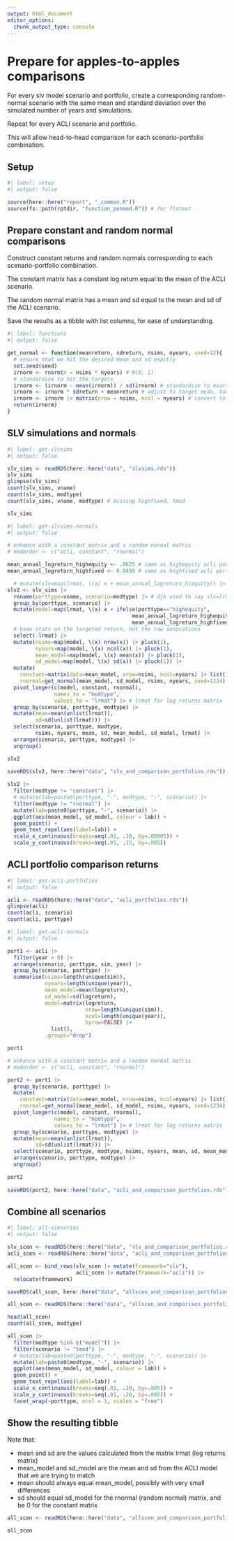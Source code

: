 ```yaml
---
output: html_document
editor_options: 
  chunk_output_type: console
---
```


# Prepare for apples-to-apples comparisons

For every slv model scenario and portfolio, create a corresponding random-normal scenario with the same mean and standard deviation over the simulated number of years and simulations.

Repeat for every ACLI scenario and portfolio.


This will allow head-to-head comparison for each scenario-portfolio combination.

## Setup

```r
#| label: setup
#| output: false

source(here::here("report", "_common.R"))
source(fs::path(rptdir, "function_penmod.R")) # for flatmat

```


## Prepare constant and random normal comparisons

Construct constant returns and random normals corresponding to each scenario-portfolio combination.

The constant matrix has a constant log return equal to the mean of the ACLI scenario.

The random normal matrix has a mean and sd equal to the mean and sd of the ACLI scenario.

Save the results as a tibble with list columns, for ease of understanding.

```r
#| label: functions
#| output: false

get_normal <- function(meanreturn, sdreturn, nsims, nyears, seed=12){
  # ensure that we hit the desired mean and sd exactly
  set.seed(seed)
  irnorm <- rnorm(n = nsims * nyears) # N(0, 1)
  # standardize to hit the targets
  irnorm <- (irnorm - mean(irnorm)) / sd(irnorm) # standardize to exactly mean 0, sd 1
  irnorm <- irnorm * sdreturn + meanreturn # adjust to target mean, target sd
  irnorm <- irnorm |> matrix(nrow = nsims, ncol = nyears) # convert to matrix
  return(irnorm)
}


```


## SLV simulations and normals


```r
#| label: get-slvsims
#| output: false

slv_sims <- readRDS(here::here("data", "slvsims.rds"))
slv_sims
glimpse(slv_sims)
count(slv_sims, vname)
count(slv_sims, modtype)
count(slv_sims, vname, modtype) # missing highfixed, tmod

slv_sims

```




```r
#| label: get-slvsims-normals
#| output: false

# enhance with a constant matrix and a random normal matrix
# modorder <- c("acli, constant", "rnormal")

mean_annual_logreturn_highequity <- .0625 # same as highequity acli portfolio
mean_annual_logreturn_highfixed <- 0.0499 # same as highfixed acli portfolio

  # mutate(slv=map(lrmat, \(x) x + mean_annual_logreturn_hiequity)) |>  # add target mean annual log return to innovations
slv2 <- slv_sims |> 
  rename(porttype=vname, scenario=modtype) |> # djb used to say slv=lrmat -- why??
  group_by(porttype, scenario) |> 
  mutate(model=map(lrmat, \(x) x + ifelse(porttype=="highequity",
                                        mean_annual_logreturn_highequity,
                                        mean_annual_logreturn_highfixed))) |>  # add target mean annual log return to innovations
  # base stats on the targeted return, not the raw innovations
  select(-lrmat) |> 
  mutate(nsims=map(model, \(x) nrow(x)) |> pluck(1),
         nyears=map(model, \(x) ncol(x)) |> pluck(1),
         mean_model=map(model, \(x) mean(x)) |> pluck(1),
         sd_model=map(model, \(x) sd(x)) |> pluck(1)) |> 
  mutate(
    constant=matrix(data=mean_model, nrow=nsims, ncol=nyears) |> list(),
    rnormal=get_normal(mean_model, sd_model, nsims, nyears, seed=1234) |> list()) |> 
  pivot_longer(c(model, constant, rnormal),
               names_to = "modtype",
               values_to = "lrmat") |> # lrmat for log returns matrix
  group_by(scenario, porttype, modtype) |> 
  mutate(mean=mean(unlist(lrmat)),
         sd=sd(unlist(lrmat))) |> 
  select(scenario, porttype, modtype, 
         nsims, nyears, mean, sd, mean_model, sd_model, lrmat) |> 
  arrange(scenario, porttype, modtype) |> 
  ungroup()

slv2  
  
saveRDS(slv2, here::here("data", "slv_and_comparison_portfolios.rds"))

slv2 |> 
  filter(modtype != "constant") |>
  # mutate(lab=paste0(porttype, "-", modtype, "-", scenario)) |>
  filter(modtype != "rnormal") |> 
  mutate(lab=paste0(porttype, "-", scenario)) |> 
  ggplot(aes(mean_model, sd_model, colour = lab)) +
  geom_point() +
  geom_text_repel(aes(label=lab)) +
  scale_x_continuous(breaks=seq(.01, .10, by=.00005)) +
  scale_y_continuous(breaks=seq(.01, .15, by=.005))


```



## ACLI portfolio comparison returns

```r
#| label: get-acli-portfolios
#| output: false

acli <- readRDS(here::here("data", "acli_portfolios.rds"))
glimpse(acli)
count(acli, scenario)
count(acli, porttype)

```


```r
#| label: get-acli-normals
#| output: false

port1 <- acli |> 
  filter(year > 0) |> 
  arrange(scenario, porttype, sim, year) |> 
  group_by(scenario, porttype) |> 
  summarise(nsims=length(unique(sim)),
            nyears=length(unique(year)),
            mean_model=mean(logreturn),
            sd_model=sd(logreturn),
            model=matrix(logreturn, 
                         nrow=length(unique(sim)),
                         ncol=length(unique(year)),
                         byrow=FALSE) |>
              list(),
            .groups="drop")

port1

# enhance with a constant matrix and a random normal matrix
# modorder <- c("acli, constant", "rnormal")

port2 <- port1 |> 
  group_by(scenario, porttype) |> 
  mutate(
    constant=matrix(data=mean_model, nrow=nsims, ncol=nyears) |> list(),
    rnormal=get_normal(mean_model, sd_model, nsims, nyears, seed=1234) |> list()) |> 
  pivot_longer(c(model, constant, rnormal),
               names_to = "modtype",
               values_to = "lrmat") |> # lrmat for log returns matrix
  group_by(scenario, porttype, modtype) |> 
  mutate(mean=mean(unlist(lrmat)),
         sd=sd(unlist(lrmat))) |> 
  select(scenario, porttype, modtype, nsims, nyears, mean, sd, mean_model, sd_model, lrmat) |> 
  arrange(scenario, porttype, modtype) |> 
  ungroup()

port2  
  
saveRDS(port2, here::here("data", "acli_and_comparison_portfolios.rds"))


```


## Combine all scenarios
```r
#| label: all-scenarios
#| output: false

slv_scen <- readRDS(here::here("data", "slv_and_comparison_portfolios.rds"))
acli_scen <- readRDS(here::here("data", "acli_and_comparison_portfolios.rds"))

all_scen <- bind_rows(slv_scen |> mutate(framework="slv"),
                      acli_scen |> mutate(framework="acli")) |> 
  relocate(framework)

saveRDS(all_scen, here::here("data", "allscen_and_comparison_portfolios.rds"))

all_scen <- readRDS(here::here("data", "allscen_and_comparison_portfolios.rds"))

head(all_scen)
count(all_scen, modtype)

all_scen |> 
  filter(modtype %in% c("model")) |>
  filter(scenario != "tmod") |> 
  # mutate(lab=paste0(porttype, "-", modtype, "-", scenario)) |>
  mutate(lab=paste0(modtype, "-", scenario)) |> 
  ggplot(aes(mean_model, sd_model, colour = lab)) +
  geom_point() +
  geom_text_repel(aes(label=lab)) +
  scale_x_continuous(breaks=seq(.01, .10, by=.005)) +
  scale_y_continuous(breaks=seq(.01, .20, by=.005)) +
  facet_wrap(~porttype, ncol = 1, scales = "free")

```



## Show the resulting tibble

Note that:

-   mean and sd are the values calculated from the matrix lrmat (log returns matrix)
-   mean_model and sd_model are the mean and sd from the ACLI model that we are trying to match
-   mean should always equal mean_model, possibly with very small differences
-   sd should equal sd_model for the rnormal (random normal) matrix, and be 0 for the constant matrix

```r

all_scen <- readRDS(here::here("data", "allscen_and_comparison_portfolios.rds"))

all_scen


```



